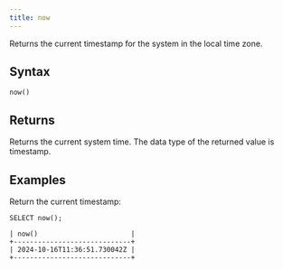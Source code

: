 ```yaml
---
title: now
---
```


Returns the current timestamp for the system in the local time zone.

## Syntax

```scopeql
now()
```

## Returns

Returns the current system time. The data type of the returned value is timestamp.

## Examples

Return the current timestamp:

```scopeql
SELECT now();
```

```scopeql
| now()                       |
+-----------------------------+
| 2024-10-16T11:36:51.730042Z |
+-----------------------------+
```
